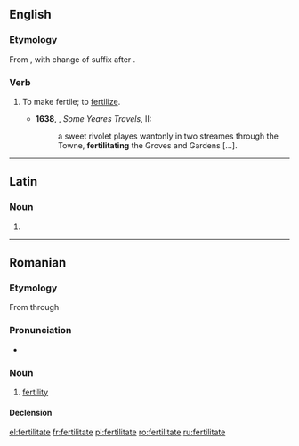 ==English==
===Etymology===
From {{term|fertility}}, with change of suffix after {{term|debilitate}}.

===Verb===
{{en-verb|fertilitat|ed}}

# {{context|rare|obsolete}} To make fertile; to [[fertilize]].
#*'''1638''', {{w|Sir Thomas Herbert, 1st Baronet|Thomas Herbert}}, ''Some Yeares Travels'', II:
#*:a sweet rivolet playes wantonly in two streames through the Towne, '''fertilitating''' the Groves and Gardens [...].

----

==Latin==

===Noun===
{{la-noun-form|fertilitāte}}

# {{inflection of|fertilitas|fertilitas|abl|s|lang=la}}

----

==Romanian==

===Etymology===
From {{etyl|la|ro}} {{term|fertilitas|lang=la}} through {{etyl|fr|ro}} {{term|fertilité|lang=fr}}

===Pronunciation===
* {{IPA|[fer.ti.liˈta.te]|lang=ro}}

===Noun===
{{ro-noun|f}}

# [[fertility]]

====Declension====
{{ro-noun-inv|gend=f|def=fertilitatea|gd=fertilitătii}}

[[el:fertilitate]]
[[fr:fertilitate]]
[[pl:fertilitate]]
[[ro:fertilitate]]
[[ru:fertilitate]]